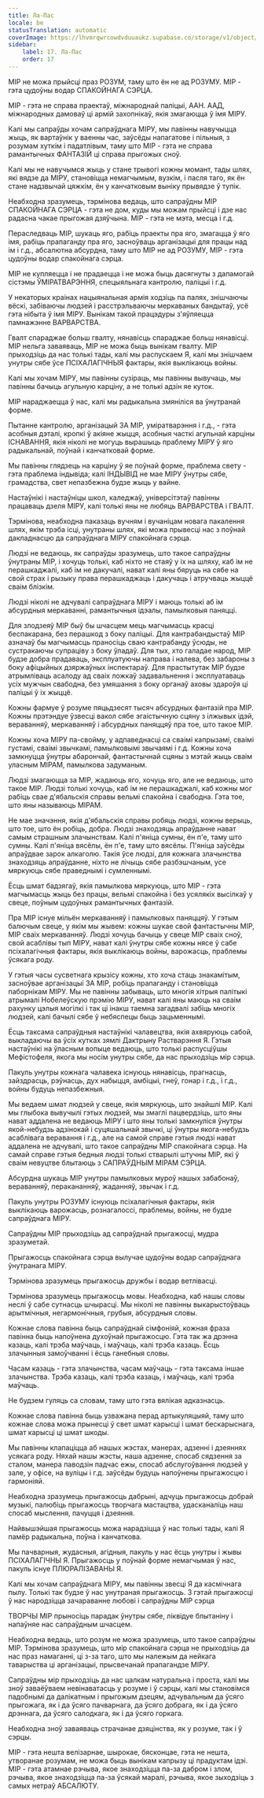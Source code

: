 ```yaml
---
title: Ла-Пас
locale: be
statusTranslation: automatic
coverImage: https://lhvmrqwrcowdvduuaukz.supabase.co/storage/v1/object/public/strapi-uploads/small_cover-educacion-fundamental.webp-2d51a7828a2b1309555be27f7e2a61a0.webp
sidebar:
    label: 17. Ла-Пас
    order: 17
---
```

МІР не можа прыйсці праз РОЗУМ, таму што ён не ад РОЗУМУ. МІР - гэта цудоўны водар СПАКОЙНАГА СЭРЦА.

МІР - гэта не справа праектаў, міжнароднай паліцыі, ААН. ААД, міжнародных дамоваў ці армій захопнікаў, якія змагаюцца ў імя МІРУ.

Калі мы сапраўды хочам сапраўднага МІРУ, мы павінны навучыцца жыць, як вартаўнік у ваенны час, заўсёды напагатове і пільныя, з розумам хуткім і падатлівым, таму што МІР - гэта не справа рамантычных ФАНТАЗІЙ ці справа прыгожых сноў.

Калі мы не навучымся жыць у стане трывогі кожны момант, тады шлях, які вядзе да МІРУ, становіцца немагчымым, вузкім, і пасля таго, як ён стане надзвычай цяжкім, ён у канчатковым выніку прывядзе ў тупік.

Неабходна зразумець, тэрмінова ведаць, што сапраўдны МІР СПАКОЙНАГА СЭРЦА - гэта не дом, куды мы можам прыйсці і дзе нас радасна чакае прыгожая дзяўчына. МІР - гэта не мэта, месца і г.д.

Пераследваць МІР, шукаць яго, рабіць праекты пра яго, змагацца ў яго імя, рабіць прапаганду пра яго, засноўваць арганізацыі для працы над ім і г.д., абсалютна абсурдна, таму што МІР не ад РОЗУМУ, МІР - гэта цудоўны водар спакойнага сэрца.

МІР не купляецца і не прадаецца і не можа быць дасягнуты з дапамогай сістэмы ЎМІРАТВАРЭННЯ, спецыяльнага кантролю, паліцыі і г.д.

У некаторых краінах нацыянальная армія ходзіць па палях, знішчаючы вёскі, забіваючы людзей і расстрэльваючы меркаваных бандытаў, усё гэта нібыта ў імя МІРУ. Вынікам такой працэдуры з'яўляецца памнажэнне ВАРВАРСТВА.

Гвалт спараджае больш гвалту, нянавісць спараджае больш нянавісці. МІР нельга заваяваць, МІР не можа быць вынікам гвалту. МІР прыходзіць да нас толькі тады, калі мы распускаем Я, калі мы знішчаем унутры сябе ўсе ПСІХАЛАГІЧНЫЯ фактары, якія выклікаюць войны.

Калі мы хочам МІРУ, мы павінны сузіраць, мы павінны вывучаць, мы павінны бачыць агульную карціну, а не толькі адзін яе куток.

МІР нараджаецца ў нас, калі мы радыкальна змяніліся ва ўнутранай форме.

Пытанне кантролю, арганізацый ЗА МІР, уміратварэння і г.д., - гэта асобныя дэталі, кропкі ў акіяне жыцця, асобныя часткі агульнай карціны ІСНАВАННЯ, якія ніколі не могуць вырашыць праблему МІРУ ў яго радыкальнай, поўнай і канчатковай форме.

Мы павінны глядзець на карціну ў яе поўнай форме, праблема свету - гэта праблема індывіда; калі ІНДЫВІД не мае МІРУ ўнутры сябе, грамадства, свет непазбежна будзе жыць у вайне.

Настаўнікі і настаўніцы школ, каледжаў, універсітэтаў павінны працаваць дзеля МІРУ, калі толькі яны не любяць ВАРВАРСТВА і ГВАЛТ.

Тэрмінова, неабходна паказаць вучням і вучаніцам новага пакалення шлях, якім трэба ісці, унутраны шлях, які можа прывесці нас з поўнай дакладнасцю да сапраўднага МІРУ спакойнага сэрца.

Людзі не ведаюць, як сапраўды зразумець, што такое сапраўдны ўнутраны МІР, і хочуць толькі, каб ніхто не стаяў у іх на шляху, каб ім не перашкаджалі, каб ім не дакучалі, нават калі яны бяруць на сябе на свой страх і рызыку права перашкаджаць і дакучаць і атручваць жыццё сваім блізкім.

Людзі ніколі не адчувалі сапраўднага МІРУ і маюць толькі аб ім абсурдныя меркаванні, рамантычныя ідэалы, памылковыя паняцці.

Для злодзеяў МІР быў бы шчасцем мець магчымасць красці беспакарана, без перашкод з боку паліцыі. Для кантрабандыстаў МІР азначаў бы магчымасць праносіць сваю кантрабанду ўсюды, не сустракаючы супраціву з боку ўладаў. Для тых, хто галадае народ, МІР будзе добра прадаваць, эксплуатуючы направа і налева, без забароны з боку афіцыйных дзяржаўных інспектараў. Для прастытутак МІР будзе атрымліваць асалоду ад сваіх ложкаў задавальнення і эксплуатаваць усіх мужчын свабодна, без умяшання з боку органаў аховы здароўя ці паліцыі ў іх жыццё.

Кожны фармуе ў розуме пяцьдзесят тысяч абсурдных фантазій пра МІР. Кожны прэтэндуе ўзвесці вакол сябе эгаістычную сцяну з ілжывых ідэй, вераванняў, меркаванняў і абсурдных паняццяў пра тое, што такое МІР.

Кожны хоча МІРУ па-свойму, у адпаведнасці са сваімі капрызамі, сваімі густамі, сваімі звычкамі, памылковымі звычаямі і г.д. Кожны хоча замкнуцца ўнутры абарончай, фантастычнай сцяны з мэтай жыць сваім уласным МІРАМ, памылкова задуманым.

Людзі змагаюцца за МІР, жадаюць яго, хочуць яго, але не ведаюць, што такое МІР. Людзі толькі хочуць, каб ім не перашкаджалі, каб кожны мог рабіць свае д'ябальскія справы вельмі спакойна і свабодна. Гэта тое, што яны называюць МІРАМ.

Не мае значэння, якія д'ябальскія справы робяць людзі, кожны верыць, што тое, што ён робіць, добра. Людзі знаходзяць апраўданне нават самым страшным злачынствам. Калі п'яніца сумны, ён п'е, таму што сумны. Калі п'яніца вясёлы, ён п'е, таму што вясёлы. П'яніца заўсёды апраўдвае зарок алкаголю. Такія ўсе людзі, для кожнага злачынства знаходзяць апраўданне, ніхто не лічыць сябе разбэшчаным, усе мяркуюць сябе праведнымі і сумленнымі.

Ёсць шмат бадзягаў, якія памылкова мяркуюць, што МІР - гэта магчымасць жыць без працы, вельмі спакойна і без усялякіх высілкаў у свеце, поўным цудоўных рамантычных фантазій.

Пра МІР існуе мільён меркаванняў і памылковых паняццяў. У гэтым балючым свеце, у якім мы жывем: кожны шукае свой фантастычны МІР, МІР сваіх меркаванняў. Людзі хочуць бачыць у свеце МІР сваіх сноў, свой асаблівы тып МІРУ, нават калі ўнутры сябе кожны нясе ў сабе псіхалагічныя фактары, якія выклікаюць войны, варожасць, праблемы ўсякага роду.

У гэтыя часы сусветнага крызісу кожны, хто хоча стаць знакамітым, засноўвае арганізацыі ЗА МІР, робіць прапаганду і становіцца паборнікам МІРУ. Мы не павінны забываць, што многія хітрыя палітыкі атрымалі Нобелеўскую прэмію МІРУ, нават калі яны маюць на сваім рахунку цэлыя могілкі і так ці інакш таемна загадвалі забіць многіх людзей, калі бачылі сябе ў небяспецы быць зацьменнымі.

Ёсць таксама сапраўдныя настаўнікі чалавецтва, якія ахвяруюць сабой, выкладаючы ва ўсіх кутках зямлі Дактрыну Растварэння Я. Гэтыя настаўнікі на ўласным вопыце ведаюць, што толькі распусціўшы Мефістофеля, якога мы носім унутры сябе, да нас прыходзіць мір сэрца.

Пакуль унутры кожнага чалавека існуюць нянавісць, прагнасць, зайздрасць, рэўнасць, дух набыцця, амбіцыі, гнеў, гонар і г.д., і г.д., войны будуць непазбежныя.

Мы ведаем шмат людзей у свеце, якія мяркуюць, што знайшлі МІР. Калі мы глыбока вывучылі гэтых людзей, мы змаглі пацвердзіць, што яны нават аддалена не ведаюць МІРУ і што яны толькі замкнуліся ўнутры якой-небудзь адзінокай і суцяшальнай звычкі, ці ўнутры якога-небудзь асаблівага веравання і г.д., але на самой справе гэтыя людзі нават аддалена не адчувалі, што такое сапраўдны МІР спакойнага сэрца. На самай справе гэтыя бедныя людзі толькі стварылі штучны МІР, які ў сваім невуцтве блытаюць з САПРАЎДНЫМ МІРАМ СЭРЦА.

Абсурдна шукаць МІР унутры памылковых муроў нашых забабонаў, вераванняў, перакананняў, жаданняў, звычак і г.д.

Пакуль унутры РОЗУМУ існуюць псіхалагічныя фактары, якія выклікаюць варожасць, рознагалоссі, праблемы, войны, не будзе сапраўднага МІРУ.

Сапраўдны МІР прыходзіць ад сапраўднай прыгажосці, мудра зразуметай.

Прыгажосць спакойнага сэрца вылучае цудоўны водар сапраўднага ўнутранага МІРУ.

Тэрмінова зразумець прыгажосць дружбы і водар ветлівасці.

Тэрмінова зразумець прыгажосць мовы. Неабходна, каб нашы словы неслі ў сабе сутнасць шчырасці. Мы ніколі не павінны выкарыстоўваць арытмічныя, негармонічныя, грубыя, абсурдныя словы.

Кожнае слова павінна быць сапраўднай сімфоніяй, кожная фраза павінна быць напоўнена духоўнай прыгажосцю. Гэта так жа дрэнна казаць, калі трэба маўчаць, і маўчаць, калі трэба казаць. Ёсць злачынныя замоўчванні і ёсць ганебныя словы.

Часам казаць - гэта злачынства, часам маўчаць - гэта таксама іншае злачынства. Трэба казаць, калі трэба казаць, і маўчаць, калі трэба маўчаць.

Не будзем гуляць са словам, таму што гэта вялікая адказнасць.

Кожнае слова павінна быць узважана перад артыкуляцыяй, таму што кожнае слова можа прынесці ў свет шмат карысці і шмат бескарыснага, шмат карысці ці шмат шкоды.

Мы павінны клапаціцца аб нашых жэстах, манерах, адзенні і дзеяннях усякага роду. Няхай нашы жэсты, наша адзенне, спосаб сядзення за сталом, манера паводзін падчас ежы, спосаб абслугоўвання людзей у зале, у офісе, на вуліцы і г.д. заўсёды будуць напоўнены прыгажосцю і гармоніяй.

Неабходна зразумець прыгажосць дабрыні, адчуць прыгажосць добрай музыкі, палюбіць прыгажосць творчага мастацтва, удасканаліць наш спосаб мыслення, пачуцця і дзеяння.

Найвышэйшая прыгажосць можа нарадзіцца ў нас толькі тады, калі Я памёр радыкальна, поўна і канчаткова.

Мы пачварныя, жудасныя, агідныя, пакуль у нас ёсць унутры і жывы ПСІХАЛАГІЧНЫ Я. Прыгажосць у поўнай форме немагчымая ў нас, пакуль існуе ПЛЮРАЛІЗАВАНЫ Я.

Калі мы хочам сапраўднага МІРУ, мы павінны звесці Я да касмічнага пылу. Толькі так будзе ў нас унутраная прыгажосць. З гэтай прыгажосці ў нас народзіцца зачараванне любові і сапраўдны МІР сэрца

ТВОРЧЫ МІР прыносіць парадак ўнутры сябе, ліквідуе блытаніну і напаўняе нас сапраўдным шчасцем.

Неабходна ведаць, што розум не можа зразумець, што такое сапраўдны МІР. Тэрмінова зразумець, што мір спакойнага сэрца не прыходзіць да нас праз намаганні, ці з-за таго, што мы належым да нейкага таварыства ці арганізацыі, прысвечанай прапагандзе МІРУ.

Сапраўдны мір прыходзіць да нас цалкам натуральна і проста, калі мы зноў заваёўваем невінаватасць у розуме і ў сэрцы, калі мы становімся падобнымі да далікатным і прыгожым дзецям, адчувальным да ўсяго прыгожага, як і да ўсяго пачварнага, да ўсяго добрага, як і да ўсяго дрэннага, да ўсяго салодкага, як і да ўсяго горкага.

Неабходна зноў заваяваць страчанае дзяцінства, як у розуме, так і ў сэрцы.

МІР - гэта нешта велізарнае, шырокае, бясконцае, гэта не нешта, утворанае розумам, не можа быць вынікам капрызу ці прадуктам ідэі. МІР - гэта атамнае рэчыва, якое знаходзіцца па-за дабром і злом, рэчыва, якое знаходзіцца па-за ўсякай маралі, рэчыва, якое зыходзіць з самых нетраў АБСАЛЮТУ.

